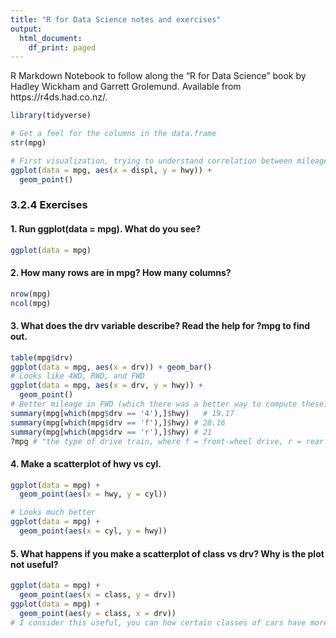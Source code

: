 ```yaml
---
title: "R for Data Science notes and exercises"
output:
  html_document:
    df_print: paged
---
```


R Markdown Notebook to follow along the "R for Data Science" book by Hadley Wickham and Garrett Grolemund. Available from https://r4ds.had.co.nz/.

```r
library(tidyverse)

# Get a feel for the columns in the data.frame
str(mpg)

# First visualization, trying to understand correlation between mileage and displacement
ggplot(data = mpg, aes(x = displ, y = hwy)) + 
  geom_point()
```

### 3.2.4 Exercises
#### 1. Run ggplot(data = mpg). What do you see?

```r
ggplot(data = mpg)
```

#### 2. How many rows are in mpg? How many columns?

```r
nrow(mpg)
ncol(mpg)
```

#### 3. What does the drv variable describe? Read the help for ?mpg to find out.

```r
table(mpg$drv)
ggplot(data = mpg, aes(x = drv)) + geom_bar()
# Looks like 4WD, RWD, and FWD
ggplot(data = mpg, aes(x = drv, y = hwy)) + 
  geom_point()
# Better mileage in FWD (which there was a better way to compute these)
summary(mpg[which(mpg$drv == '4'),]$hwy)   # 19.17
summary(mpg[which(mpg$drv == 'f'),]$hwy) # 28.16
summary(mpg[which(mpg$drv == 'r'),]$hwy) # 21
?mpg # "the type of drive train, where f = front-wheel drive, r = rear wheel drive, 4 = 4wd"
```

#### 4. Make a scatterplot of hwy vs cyl.

```r
ggplot(data = mpg) +
  geom_point(aes(x = hwy, y = cyl))

# Looks much better
ggplot(data = mpg) +
  geom_point(aes(x = cyl, y = hwy))
```

#### 5. What happens if you make a scatterplot of class vs drv? Why is the plot not useful?

```r
ggplot(data = mpg) +
  geom_point(aes(x = class, y = drv))
ggplot(data = mpg) +
  geom_point(aes(y = class, x = drv))
# I consider this useful, you can how certain classes of cars have more different types of drive (there all kinds of subcompacts), compared to others (minivan only FWD) 
```


